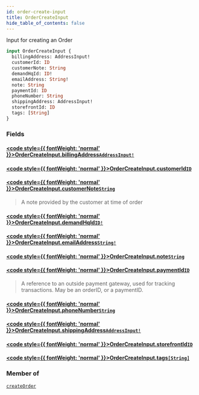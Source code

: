 ```yaml
---
id: order-create-input
title: OrderCreateInput
hide_table_of_contents: false
---
```








Input for creating an Order

```graphql
input OrderCreateInput {
  billingAddress: AddressInput!
  customerId: ID
  customerNote: String
  demandHqId: ID!
  emailAddress: String!
  note: String
  paymentId: ID
  phoneNumber: String
  shippingAddress: AddressInput!
  storefrontId: ID
  tags: [String]
}
```


### Fields

#### [<code style={{ fontWeight: 'normal' }}>OrderCreateInput.<b>billingAddress</b></code>](#)<Bullet />[`AddressInput!`](/demand/api/graphql-admin/reference/inputs/address-input) <Badge class="secondary" text="non-null"/> <Badge class="secondary" text="input"/>
> 
> 

#### [<code style={{ fontWeight: 'normal' }}>OrderCreateInput.<b>customerId</b></code>](#)<Bullet />[`ID`](/demand/api/graphql-admin/reference/scalars/id) <Badge class="secondary" text="scalar"/>
> 
> 

#### [<code style={{ fontWeight: 'normal' }}>OrderCreateInput.<b>customerNote</b></code>](#)<Bullet />[`String`](/demand/api/graphql-admin/reference/scalars/string) <Badge class="secondary" text="scalar"/>
> A note provided by the customer at time of order
> 

#### [<code style={{ fontWeight: 'normal' }}>OrderCreateInput.<b>demandHqId</b></code>](#)<Bullet />[`ID!`](/demand/api/graphql-admin/reference/scalars/id) <Badge class="secondary" text="non-null"/> <Badge class="secondary" text="scalar"/>
> 
> 

#### [<code style={{ fontWeight: 'normal' }}>OrderCreateInput.<b>emailAddress</b></code>](#)<Bullet />[`String!`](/demand/api/graphql-admin/reference/scalars/string) <Badge class="secondary" text="non-null"/> <Badge class="secondary" text="scalar"/>
> 
> 

#### [<code style={{ fontWeight: 'normal' }}>OrderCreateInput.<b>note</b></code>](#)<Bullet />[`String`](/demand/api/graphql-admin/reference/scalars/string) <Badge class="secondary" text="scalar"/>
> 
> 

#### [<code style={{ fontWeight: 'normal' }}>OrderCreateInput.<b>paymentId</b></code>](#)<Bullet />[`ID`](/demand/api/graphql-admin/reference/scalars/id) <Badge class="secondary" text="scalar"/>
> A reference to an outside payment gateway, used for tracking transactions. May be an orderID, or a paymentID.
> 

#### [<code style={{ fontWeight: 'normal' }}>OrderCreateInput.<b>phoneNumber</b></code>](#)<Bullet />[`String`](/demand/api/graphql-admin/reference/scalars/string) <Badge class="secondary" text="scalar"/>
> 
> 

#### [<code style={{ fontWeight: 'normal' }}>OrderCreateInput.<b>shippingAddress</b></code>](#)<Bullet />[`AddressInput!`](/demand/api/graphql-admin/reference/inputs/address-input) <Badge class="secondary" text="non-null"/> <Badge class="secondary" text="input"/>
> 
> 

#### [<code style={{ fontWeight: 'normal' }}>OrderCreateInput.<b>storefrontId</b></code>](#)<Bullet />[`ID`](/demand/api/graphql-admin/reference/scalars/id) <Badge class="secondary" text="scalar"/>
> 
> 

#### [<code style={{ fontWeight: 'normal' }}>OrderCreateInput.<b>tags</b></code>](#)<Bullet />[`[String]`](/demand/api/graphql-admin/reference/scalars/string) <Badge class="secondary" text="list"/> <Badge class="secondary" text="scalar"/>
> 
> 



### Member of

[`createOrder`](/demand/api/graphql-admin/reference/mutations/create-order)  <Badge class="secondary" text="mutation"/>



